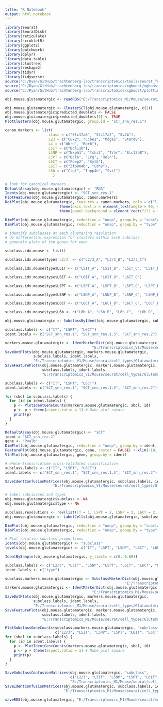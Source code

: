 ```yaml
---
title: "R Notebook"
output: html_notebook
---
```


```r

library(Seurat)
library(SeuratDisk)
library(reticulate)
library(scrubletR)
library(ggplot2)
library(patchwork)
library(dplyr)
library(data.table)
library(clustree)
library(reshape2)
library(tidyr)
library(tidyverse)
source("C:/Ryan/GitHub/trachtenberg-lab/transcriptomics/tools/seurat_functions.R")
source("C:/Ryan/GitHub/trachtenberg-lab/transcriptomics/xgboost/xgboost_train.R")
source("C:/Ryan/GitHub/trachtenberg-lab/transcriptomics/xgboost/plottingFxns.R")

obj.mouse.glutamatergic <- readRDS("E:/Transcriptomics_M1/Mouse/seurat/mouse_m1_glutamatergic.rds")

```


```r

obj.mouse.glutamatergic <- ClusterSCT(obj.mouse.glutamatergic, c(1))
obj.mouse.glutamatergic$predicted_doublets <- FALSE
obj.mouse.glutamatergic$predicted_doublets[1] <- TRUE
PlotClusters(obj.mouse.glutamatergic, group.id = "SCT_snn_res.1")

```


```r

canon.markers <- list(
                    class = c("Slc17a6", "Slc17a7", "Sv2b"),
                    L23 = c("Cux2", "Ccbe1", "Mdga1", "Stard8"),
                    L4 = c("Whrn", "Rorb"),
                    L5IT = c("Bcl11b"),
                    L5NP = c("Nxph1", "Tshz2", "Trhr", "Slc17a8"),
                    L5PT = c("Bcl6", "Erg", "Reln"),
                    L6CT = c("Foxp2", "Syt6"),
                    L6IT = c("Zfp804b", "Cdh9"),
                    L6b = c("Ctgf", "Inpp4b", "Svil")
                      )

# look for canonical markers
DefaultAssay(obj.mouse.glutamatergic) <- "RNA"
Idents(obj.mouse.glutamatergic) <- "SCT_snn_res.1"
PlotFeatures(obj.mouse.glutamatergic, canon.markers)
DotPlot(obj.mouse.glutamatergic, features = canon.markers, cols = c("lightgrey", "red"), scale = FALSE) + 
                         theme(axis.text.x = element_text(angle = 90, vjust = 0.25)) + 
                         theme(panel.background = element_rect(fill = "white", color = NA), plot.background = element_rect(fill = "white", color = NA)) + NoLegend()

```


```r

DimPlot(obj.mouse.glutamatergic, reduction = "umap", group.by = "subclass", label = TRUE, raster = FALSE) + NoLegend() + xlim(-18, 18) + ylim(-18, 18) + coord_equal()
DimPlot(obj.mouse.glutamatergic, reduction = "umap", group.by = "type", label = TRUE, raster = FALSE) + NoLegend() + xlim(-18, 18) + ylim(-18, 18) + coord_equal()

```


```r

# identify subclasses at each clustering resolution
# do differential expression for clusters within each subclass
# generate plots of top genes for each

subclass.idx.mouse <- list()

subclass.idx.mouse$type$`L2/3` <- c("L2/3_A", "L2/3_B", "L2/3_C")

subclass.idx.mouse$type$L5IT <- c("L5IT_A", "L5IT_B", "L5IT_C", "L5IT_D", "L5IT_E", "L5IT_F")

subclass.idx.mouse$type$L6IT <- c("L6IT_A", "L6IT_B", "L6IT_C")

subclass.idx.mouse$type$L5PT <- c("L5PT_A", "L5PT_B", "L5PT_C", "L5PT_D")

subclass.idx.mouse$type$L5NP <- c("L5NP_A", "L5NP_B", "L5NP_C", "L5NP_D")

subclass.idx.mouse$type$L6CT <- c("L6CT_A", "L6CT_B", "L6CT_C", "L6CT_D")

subclass.idx.mouse$type$L6b <- c("L6b_A", "L6b_B", "L6b_C",  "L6b_D", "L6b_E")

obj.mouse.glutamatergic <- SubclassByIdent(obj.mouse.glutamatergic, subclass.idx.mouse)

```


```r

subclass.labels <- c("IT", "L5PT", "L6CT")
ident.labels <- c("SCT_snn_res.1", "SCT_snn_res.1.5", "SCT_snn_res.2")

markers.mouse.glutamatergic <- IdentMarkerDict(obj.mouse.glutamatergic, subclass.labels, ident.labels,
                                        "E:/Transcriptomics_V1/Mouse/seurat/marker_genes/Glutamatergic/markerdict_clusters.rds")
SaveDotPlots(obj.mouse.glutamatergic, markers.mouse.glutamatergic,
             subclass.labels, ident.labels,
             "E:/Transcriptomics_V1/Mouse/seurat/cell_types/Glutamatergic/", "ENSMODG")
SaveFeaturePlots(obj.mouse.glutamatergic, markers.mouse.glutamatergic,
                 subclass.labels, ident.labels,
                 "E:/Transcriptomics_V1/Mouse/seurat/cell_types/Glutamatergic/")

```


```r

subclass.labels <- c("IT", "L5PT", "L6CT")
ident.labels <- c("SCT_snn_res.1", "SCT_snn_res.1.5", "SCT_snn_res.2")

for (sbcl in subclass.labels) {
  for (id in ident.labels) {
    p <- PlotIdentGeneCounts(markers.mouse.glutamatergic, sbcl, id)
    p <- p + theme(aspect.ratio = 1) # Make plot square
    print(p)
  }
}

```


```r

DefaultAssay(obj.mouse.glutamatergic) <- "SCT"
ident = "SCT_snn_res.2"
gene <- "Pvalb"
DimPlot(obj.mouse.glutamatergic, reduction = "umap", group.by = ident, label = TRUE, raster = FALSE) + NoLegend() + xlim(-18, 18) + ylim(-18, 18) + coord_equal()
FeaturePlot(obj.mouse.glutamatergic, gene, raster = FALSE) + xlim(-18, 18) + ylim(-18, 18) + coord_equal()
VlnPlot(obj.mouse.glutamatergic, gene, group.by = ident)

```


```r

# whole-transcriptome cross-validated classification
subclass.labels <- c("IT", "L5PT", "L6CT")
ident.labels <- c("SCT_snn_res.1", "SCT_snn_res.1.5", "SCT_snn_res.2")

SaveIdentConfusionMatrices(obj.mouse.glutamatergic, subclass.labels, ident.labels, 
                      "E:/Transcriptomics_V1/Mouse/seurat/cell_types/Glutamatergic/")

```


```r

# label subclasses and types
obj.mouse.glutamatergic$subclass <- NA
obj.mouse.glutamatergic$type <- NA

subclass.resolutions <- rev(list(IT = 1, L5PT = 2, L5NP = 2, L6CT = 2, L6b = 2))
obj.mouse.glutamatergic <- LabelCells(obj.mouse.glutamatergic, subclass.resolutions)

```


```r

DimPlot(obj.mouse.glutamatergic, reduction = "umap", group.by = "subclass", label = TRUE, raster = FALSE) + NoLegend() + xlim(-18, 18) + ylim(-18, 18) + coord_equal()
DimPlot(obj.mouse.glutamatergic, reduction = "umap", group.by = "type", label = TRUE, raster = FALSE) + NoLegend() + xlim(-18, 18) + ylim(-18, 18) + coord_equal()

```


```r

# Plot relative subclass proportions
Idents(obj.mouse.glutamatergic) <- "subclass"
levels(obj.mouse.glutamatergic) <- c("IT", "L5PT", "L5NP", "L6CT", "L6b")

IdentBySample(obj.mouse.glutamatergic, y_limits = c(0, 0.60))

```


```r

subclass.labels <- c("L2/3", "L5IT", "L5NP", "L5PT", "L6IT", "L6CT", "L6b")
ident.labels <- c("type")

subclass.markers.mouse.glutamatergic <- SubclassMarkerDict(obj.mouse.glutamatergic, "subclass",
                                                       "E:/Transcriptomics_M1/Mouse/seurat/marker_genes/Glutamatergic/markerdict_subclass.rds")
markers.mouse.glutamatergic <- IdentMarkerDict(obj.mouse.glutamatergic, subclass.labels, ident.labels,
                                        "E:/Transcriptomics_M1/Mouse/seurat/marker_genes/Glutamatergic/markerdict_types.rds")
SaveDotPlots(obj.mouse.glutamatergic, markers.mouse.glutamatergic,
             subclass.labels, ident.labels,
             "E:/Transcriptomics_M1/Mouse/seurat/cell_types/Glutamatergic/", "ENSMUSG")
SaveFeaturePlots(obj.mouse.glutamatergic, markers.mouse.glutamatergic,
                 subclass.labels, ident.labels,
                 "E:/Transcriptomics_M1/Mouse/seurat/cell_types/Glutamatergic/")

PlotSubclassGeneCounts(subclass.markers.mouse.glutamatergic, "subclass", 
                       c("L2/3", "L5IT", "L5NP", "L5PT", "L6IT", "L6CT", "L6b")) + theme(aspect.ratio = 1)
for (sbcl in subclass.labels) {
  for (id in ident.labels) {
    p <- PlotIdentGeneCounts(markers.mouse.glutamatergic, sbcl, id)
    p <- p + theme(aspect.ratio = 1) # Make plot square
    print(p)
  }
}

SaveSubclassConfusionMatrices(obj.mouse.glutamatergic, "subclass",
                              c("L2/3", "L5IT", "L5NP", "L5PT", "L6IT", "L6CT", "L6b"),
                              "E:/Transcriptomics_M1/Mouse/seurat/cell_types/Glutamatergic/")
SaveIdentConfusionMatrices(obj.mouse.glutamatergic, subclass.labels, ident.labels,
                           "E:/Transcriptomics_M1/Mouse/seurat/cell_types/Glutamatergic/")

```


```r

saveRDS(obj.mouse.glutamatergic, "E:/Transcriptomics_M1/Mouse/seurat/mouse_m1_glutamatergic_processed.rds")

```

